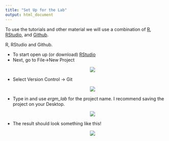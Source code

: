 ```yaml
---
title: "Set Up for the Lab"
output: html_document
---
```


To use the tutorials and other material we will use a combination of [R](https://cran.r-project.org/), [RStudio](http://www.RStudio.com), and [Github](http://www.github.com).

R, RStudio and Github. 

* To start open up (or download) [RStudio](http://www.RStudio.com)
* Next, go to File->New Project
<center>
<div style="width:500px; height=400px">
![](figures/RStudioGit1.PNG)
</div>
</center>
* Select Version Control -> Git
<center>
<div style="width:500px; height=400px">
![](figures/RStudioGit2.PNG)
</div>
</center>
* Type in <GITHERE> and use *ergm_lab* for the project name. I recommend saving the project on your Desktop.
<center>
<div style="width:500px; height=400px">
![](figures/RStudioGit3.PNG)
</div>
</center>
* The result should look something like this!
<center>
<div style="width:500px; height=400px">
![](figures/RStudioGit4.PNG)
</div>
</center>


